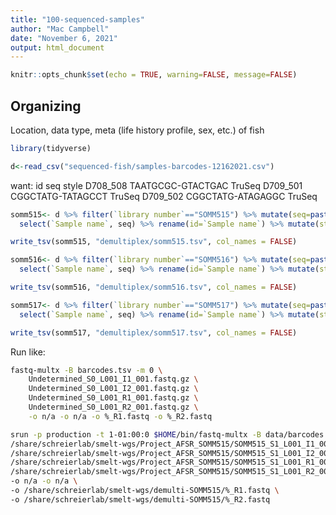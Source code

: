 ```yaml
---
title: "100-sequenced-samples"
author: "Mac Campbell"
date: "November 6, 2021"
output: html_document
---
```


```r
knitr::opts_chunk$set(echo = TRUE, warning=FALSE, message=FALSE)
```

## Organizing
Location, data type, meta (life history profile, sex, etc.) of fish

```r
library(tidyverse)
```

```r
d<-read_csv("sequenced-fish/samples-barcodes-12162021.csv")
```

want:
id      seq     style
D708_508        TAATGCGC-GTACTGAC       TruSeq
D709_501        CGGCTATG-TATAGCCT       TruSeq
D709_502        CGGCTATG-ATAGAGGC       TruSeq

```r
somm515<- d %>% filter(`library number`=="SOMM515") %>% mutate(seq=paste0(i7,"-",i5)) %>% 
  select(`Sample name`, seq) %>% rename(id=`Sample name`) %>% mutate(style="TruSeq")

write_tsv(somm515, "demultiplex/somm515.tsv", col_names = FALSE)

somm516<- d %>% filter(`library number`=="SOMM516") %>% mutate(seq=paste0(i7,"-",i5)) %>% 
  select(`Sample name`, seq) %>% rename(id=`Sample name`) %>% mutate(style="TruSeq")

write_tsv(somm516, "demultiplex/somm516.tsv", col_names = FALSE)

somm517<- d %>% filter(`library number`=="SOMM517") %>% mutate(seq=paste0(i7,"-",i5)) %>% 
  select(`Sample name`, seq) %>% rename(id=`Sample name`) %>% mutate(style="TruSeq")

write_tsv(somm517, "demultiplex/somm517.tsv", col_names = FALSE)
```


Run like:   
```sh
fastq-multx -B barcodes.tsv -m 0 \
    Undetermined_S0_L001_I1_001.fastq.gz \
    Undetermined_S0_L001_I2_001.fastq.gz \
    Undetermined_S0_L001_R1_001.fastq.gz \
    Undetermined_S0_L001_R2_001.fastq.gz \
    -o n/a -o n/a -o %_R1.fastq -o %_R2.fastq
```

```sh
srun -p production -t 1-01:00:0 $HOME/bin/fastq-multx -B data/barcodes.txt \
/share/schreierlab/smelt-wgs/Project_AFSR_SOMM515/SOMM515_S1_L001_I1_001.fastq.gz \
/share/schreierlab/smelt-wgs/Project_AFSR_SOMM515/SOMM515_S1_L001_I2_001.fastq.gz \
/share/schreierlab/smelt-wgs/Project_AFSR_SOMM515/SOMM515_S1_L001_R1_001.fastq.gz \
/share/schreierlab/smelt-wgs/Project_AFSR_SOMM515/SOMM515_S1_L001_R2_001.fastq.gz \
-o n/a -o n/a \
-o /share/schreierlab/smelt-wgs/demulti-SOMM515/%_R1.fastq \
-o /share/schreierlab/smelt-wgs/demulti-SOMM515/%_R2.fastq
```


